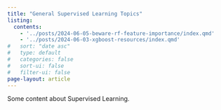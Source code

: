 ```yaml
---
title: "General Supervised Learning Topics"
listing:
  contents:
    - '../posts/2024-06-05-beware-rf-feature-importance/index.qmd'
    - '../posts/2024-06-03-xgboost-resources/index.qmd'
#   sort: "date asc"
#   type: default
#   categories: false
#   sort-ui: false
#   filter-ui: false
page-layout: article
---
```


Some content about Supervised Learning.
<br>
<br>

